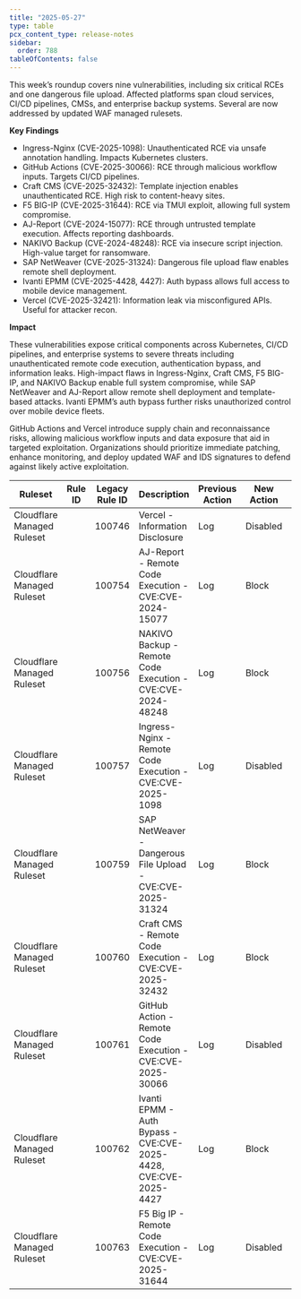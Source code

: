 ```yaml
---
title: "2025-05-27"
type: table
pcx_content_type: release-notes
sidebar:
  order: 788
tableOfContents: false
---
```



This week’s roundup covers nine vulnerabilities, including six critical RCEs and one dangerous file upload. Affected platforms span cloud services, CI/CD pipelines, CMSs, and enterprise backup systems. Several are now addressed by updated WAF managed rulesets.

**Key Findings**

- Ingress-Nginx (CVE-2025-1098): Unauthenticated RCE via unsafe annotation handling. Impacts Kubernetes clusters.
- GitHub Actions (CVE-2025-30066): RCE through malicious workflow inputs. Targets CI/CD pipelines.
- Craft CMS (CVE-2025-32432): Template injection enables unauthenticated RCE. High risk to content-heavy sites.
- F5 BIG-IP (CVE-2025-31644): RCE via TMUI exploit, allowing full system compromise.
- AJ-Report (CVE-2024-15077): RCE through untrusted template execution. Affects reporting dashboards.
- NAKIVO Backup (CVE-2024-48248): RCE via insecure script injection. High-value target for ransomware.
- SAP NetWeaver (CVE-2025-31324): Dangerous file upload flaw enables remote shell deployment.
- Ivanti EPMM (CVE-2025-4428, 4427): Auth bypass allows full access to mobile device management.
- Vercel (CVE-2025-32421): Information leak via misconfigured APIs. Useful for attacker recon.

**Impact**

These vulnerabilities expose critical components across Kubernetes, CI/CD pipelines, and enterprise systems to severe threats including unauthenticated remote code execution, authentication bypass, and information leaks. High-impact flaws in Ingress-Nginx, Craft CMS, F5 BIG-IP, and NAKIVO Backup enable full system compromise, while SAP NetWeaver and AJ-Report allow remote shell deployment and template-based attacks. Ivanti EPMM’s auth bypass further risks unauthorized control over mobile device fleets.

GitHub Actions and Vercel introduce supply chain and reconnaissance risks, allowing malicious workflow inputs and data exposure that aid in targeted exploitation. Organizations should prioritize immediate patching, enhance monitoring, and deploy updated WAF and IDS signatures to defend against likely active exploitation.

<table style="width: 100%">
	<thead>
		<tr>
			<th>Ruleset</th>
			<th>Rule ID</th>
			<th>Legacy Rule ID</th>
			<th>Description</th>
			<th>Previous Action</th>
			<th>New Action</th>
			<th>Comments</th>
		</tr>
	</thead>
	<tbody>
		<tr>
			<td>Cloudflare Managed Ruleset</td>
			<td>
				<RuleID id="6a61a14f44af4232a44e45aad127592a" />
			</td>
			<td>100746</td>
			<td>Vercel - Information Disclosure</td>
			<td>Log</td>
			<td>Disabled</td>
			<td>This is a New Detection</td>
		</tr>
		<tr>
			<td>Cloudflare Managed Ruleset</td>
			<td>
				<RuleID id="bd30b3c43eb44335ab6013c195442495" />
			</td>
			<td>100754</td>
			<td>AJ-Report - Remote Code Execution - CVE:CVE-2024-15077</td>
			<td>Log</td>
			<td>Block</td>
			<td>This is a New Detection</td>
		</tr>
		<tr>
			<td>Cloudflare Managed Ruleset</td>
			<td>
				<RuleID id="6a13bd6e5fc94b1d9c97eb87dfee7ae4" />
			</td>
			<td>100756</td>
			<td>NAKIVO Backup - Remote Code Execution - CVE:CVE-2024-48248</td>
			<td>Log</td>
			<td>Block</td>
			<td>This is a New Detection</td>
		</tr>
		<tr>
			<td>Cloudflare Managed Ruleset</td>
			<td>
				<RuleID id="a4af6f2f15c9483fa9eab01d1c52f6d0" />
			</td>
			<td>100757</td>
			<td>Ingress-Nginx - Remote Code Execution - CVE:CVE-2025-1098</td>
			<td>Log</td>
			<td>Disabled</td>
			<td>This is a New Detection</td>
		</tr>
		<tr>
			<td>Cloudflare Managed Ruleset</td>
			<td>
				<RuleID id="bd30b3c43eb44335ab6013c195442495" />
			</td>
			<td>100759</td>
			<td>SAP NetWeaver - Dangerous File Upload - CVE:CVE-2025-31324</td>
			<td>Log</td>
			<td>Block</td>
			<td>This is a New Detection</td>
		</tr>
		<tr>
			<td>Cloudflare Managed Ruleset</td>
			<td>
				<RuleID id="dab2df4f548349e3926fee845366ccc1" />
			</td>
			<td>100760</td>
			<td>Craft CMS - Remote Code Execution - CVE:CVE-2025-32432</td>
			<td>Log</td>
			<td>Block</td>
			<td>This is a New Detection</td>
		</tr>
		<tr>
			<td>Cloudflare Managed Ruleset</td>
			<td>
				<RuleID id="5eb23f172ed64ee08895e161eb40686b" />
			</td>
			<td>100761</td>
			<td>GitHub Action - Remote Code Execution - CVE:CVE-2025-30066</td>
			<td>Log</td>
			<td>Disabled</td>
			<td>This is a New Detection</td>
		</tr>
		<tr>
			<td>Cloudflare Managed Ruleset</td>
			<td>
				<RuleID id="827037f2d5f941789efcba6260fc041c" />
			</td>
			<td>100762</td>
			<td>Ivanti EPMM - Auth Bypass - CVE:CVE-2025-4428, CVE:CVE-2025-4427</td>
			<td>Log</td>
			<td>Block</td>
			<td>This is a New Detection</td>
		</tr>
		<tr>
			<td>Cloudflare Managed Ruleset</td>
			<td>
				<RuleID id="ddee6d1c4f364768b324609cebafdfe6" />
			</td>
			<td>100763</td>
			<td>F5 Big IP - Remote Code Execution - CVE:CVE-2025-31644</td>
			<td>Log</td>
			<td>Disabled</td>
			<td>This is a New Detection</td>
		</tr>
	</tbody>
</table>
